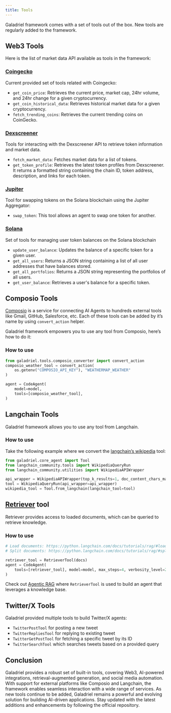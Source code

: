 ```yaml
---
title: Tools
---
```

Galadriel framework comes with a set of tools out of the box. New tools are regularly added to the framework.

## Web3 Tools

Here is the list of market data API available as tools in the framework:

### [Coingecko](https://github.com/galadriel-ai/galadriel/blob/main/galadriel/tools/web3/coingecko.py)

Current provided set of tools related with Coingecko:

- `get_coin_price`: Retrieves the current price, market cap, 24hr volume, and 24hr change for a given cryptocurrency.
- `get_coin_historical_data`: Retrieves historical market data for a given cryptocurrency.
- `fetch_trending_coins`: Retrieves the current trending coins on CoinGecko.

### [Dexscreener](https://github.com/galadriel-ai/galadriel/blob/main/galadriel/tools/web3/dexscreener.py)

 Tools for interacting with the Dexscreener API to retrieve token information and market data.

- `fetch_market_data`: Fetches market data for a list of tokens.
- `get_token_profile`: Retrieves the latest token profiles from Dexscreener. It returns a formatted string containing the chain ID, token address, description, and links for each token.

### [Jupiter](https://github.com/galadriel-ai/galadriel/blob/main/galadriel/tools/web3/jupiter.py)

Tool for swapping tokens on the Solana blockchain using the Jupiter Aggregator:

- `swap_token`: This tool allows an agent to swap one token for another.

### [Solana](https://github.com/galadriel-ai/galadriel/blob/main/galadriel/tools/web3/solana.py)

Set of tools for managing user token balances on the Solana blockchain

- `update_user_balance`: Updates the balance of a specific token for a given user.
- `get_all_users`: Returns a JSON string containing a list of all user addresses that have balances stored.
- `get_all_portfolios`: Returns a JSON string representing the portfolios of all users.
- `get_user_balance`: Retrieves a user's balance for a specific token.

## Composio Tools

[Composio](https://github.com/ComposioHQ/composio) is a service for connecting AI Agents to hundreds external tools like  Gmail, GitHub, Salesforce, etc. Each of these tools can be added by it’s name by using `convert_action` helper.

Galadriel framework empowers you to use any tool from Composio, here’s how to do it:

### How to use

```python
from galadriel.tools.composio_converter import convert_action
composio_weather_tool = convert_action(
    os.getenv("COMPOSIO_API_KEY"), "WEATHERMAP_WEATHER"
)

agent = CodeAgent(
    model=model,
    tools=[composio_weather_tool],
)
```

## Langchain Tools

Galadriel framework allows you to use any tool from Langchain.

### How to use

Take the following example where we convert the [langchain’s wikipedia](https://python.langchain.com/v0.1/docs/modules/tools/) tool:

```python
from galadriel.core_agent import Tool
from langchain_community.tools import WikipediaQueryRun
from langchain_community.utilities import WikipediaAPIWrapper

api_wrapper = WikipediaAPIWrapper(top_k_results=1, doc_content_chars_max=100)
tool = WikipediaQueryRun(api_wrapper=api_wrapper)
wikipedia_tool = Tool.from_langchain(langchain_tool=tool)
```

## [Retriever](https://github.com/galadriel-ai/galadriel/blob/main/galadriel/tools/retriever.py) tool

Retriever provides access to loaded documents, which can be queried to retrieve knowledge.

### How to use

```python
# Load documents: https://python.langchain.com/docs/tutorials/rag/#loading-documents
# Split documents: https://python.langchain.com/docs/tutorials/rag/#splitting-documents

retriever_tool = RetrieverTool(docs)
agent = CodeAgent(
    tools=[retriever_tool], model=model, max_steps=4, verbosity_level=2
)
```

Check out [Agentic RAG](/galadriel-network/tutorials/rag) where `RetrieverTool` is used to build an agent that leverages a knowledge base.

## Twitter/X Tools

Galadriel provided multiple tools to build Twitter/X agents:

- `TwitterPostTool` for posting a new tweet
- `TwitterRepliesTool` for replying to existing tweet
- `TwitterGetPostTool` for fetching a specific tweet by its ID
- `TwitterSearchTool` which searches tweets based on a provided query

## Conclusion

Galadriel provides a robust set of built-in tools, covering Web3, AI-powered integrations, retrieval-augmented generation, and social media automation. With support for external platforms like Composio and Langchain, the framework enables seamless interaction with a wide range of services. As new tools continue to be added, Galadriel remains a powerful and evolving solution for building AI-driven applications. Stay updated with the latest additions and enhancements by following the official repository.

